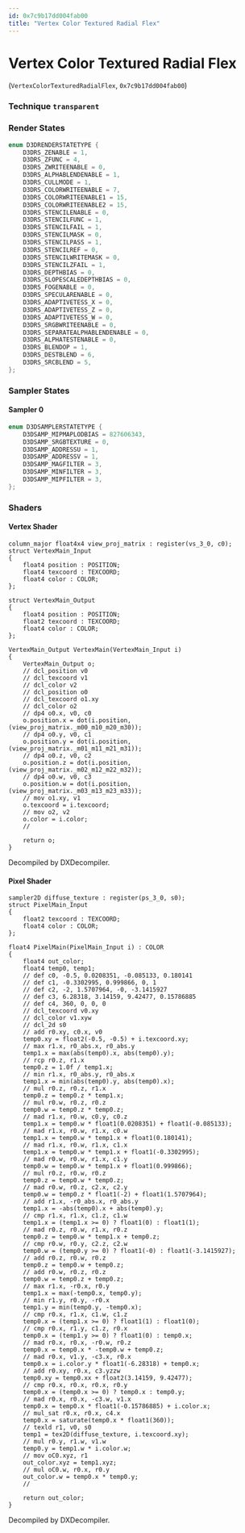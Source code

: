 ```yaml
---
id: 0x7c9b17dd004fab00
title: "Vertex Color Textured Radial Flex"
---
```


# Vertex Color Textured Radial Flex
(`VertexColorTexturedRadialFlex`, `0x7c9b17dd004fab00`)

### Technique `transparent`
### Render States
```cpp
enum D3DRENDERSTATETYPE {
	D3DRS_ZENABLE = 1,
	D3DRS_ZFUNC = 4,
	D3DRS_ZWRITEENABLE = 0,
	D3DRS_ALPHABLENDENABLE = 1,
	D3DRS_CULLMODE = 1,
	D3DRS_COLORWRITEENABLE = 7,
	D3DRS_COLORWRITEENABLE1 = 15,
	D3DRS_COLORWRITEENABLE2 = 15,
	D3DRS_STENCILENABLE = 0,
	D3DRS_STENCILFUNC = 1,
	D3DRS_STENCILFAIL = 1,
	D3DRS_STENCILMASK = 0,
	D3DRS_STENCILPASS = 1,
	D3DRS_STENCILREF = 0,
	D3DRS_STENCILWRITEMASK = 0,
	D3DRS_STENCILZFAIL = 1,
	D3DRS_DEPTHBIAS = 0,
	D3DRS_SLOPESCALEDEPTHBIAS = 0,
	D3DRS_FOGENABLE = 0,
	D3DRS_SPECULARENABLE = 0,
	D3DRS_ADAPTIVETESS_X = 0,
	D3DRS_ADAPTIVETESS_Z = 0,
	D3DRS_ADAPTIVETESS_W = 0,
	D3DRS_SRGBWRITEENABLE = 0,
	D3DRS_SEPARATEALPHABLENDENABLE = 0,
	D3DRS_ALPHATESTENABLE = 0,
	D3DRS_BLENDOP = 1,
	D3DRS_DESTBLEND = 6,
	D3DRS_SRCBLEND = 5,
};
```
### Sampler States
#### Sampler 0
```cpp
enum D3DSAMPLERSTATETYPE {
	D3DSAMP_MIPMAPLODBIAS = 827606343,
	D3DSAMP_SRGBTEXTURE = 0,
	D3DSAMP_ADDRESSU = 1,
	D3DSAMP_ADDRESSV = 1,
	D3DSAMP_MAGFILTER = 3,
	D3DSAMP_MINFILTER = 3,
	D3DSAMP_MIPFILTER = 3,
};
```
### Shaders
#### Vertex Shader
```hlsl
column_major float4x4 view_proj_matrix : register(vs_3_0, c0);
struct VertexMain_Input
{
    float4 position : POSITION;
    float4 texcoord : TEXCOORD;
    float4 color : COLOR;
};

struct VertexMain_Output
{
    float4 position : POSITION;
    float2 texcoord : TEXCOORD;
    float4 color : COLOR;
};

VertexMain_Output VertexMain(VertexMain_Input i)
{
    VertexMain_Output o;
    // dcl_position v0
    // dcl_texcoord v1
    // dcl_color v2
    // dcl_position o0
    // dcl_texcoord o1.xy
    // dcl_color o2
    // dp4 o0.x, v0, c0
    o.position.x = dot(i.position, (view_proj_matrix._m00_m10_m20_m30));
    // dp4 o0.y, v0, c1
    o.position.y = dot(i.position, (view_proj_matrix._m01_m11_m21_m31));
    // dp4 o0.z, v0, c2
    o.position.z = dot(i.position, (view_proj_matrix._m02_m12_m22_m32));
    // dp4 o0.w, v0, c3
    o.position.w = dot(i.position, (view_proj_matrix._m03_m13_m23_m33));
    // mov o1.xy, v1
    o.texcoord = i.texcoord;
    // mov o2, v2
    o.color = i.color;
    // 

    return o;
}
```
Decompiled by DXDecompiler.
#### Pixel Shader
```hlsl
sampler2D diffuse_texture : register(ps_3_0, s0);
struct PixelMain_Input
{
    float2 texcoord : TEXCOORD;
    float4 color : COLOR;
};

float4 PixelMain(PixelMain_Input i) : COLOR
{
    float4 out_color;
    float4 temp0, temp1;
    // def c0, -0.5, 0.0208351, -0.085133, 0.180141
    // def c1, -0.3302995, 0.999866, 0, 1
    // def c2, -2, 1.5707964, -0, -3.1415927
    // def c3, 6.28318, 3.14159, 9.42477, 0.15786885
    // def c4, 360, 0, 0, 0
    // dcl_texcoord v0.xy
    // dcl_color v1.xyw
    // dcl_2d s0
    // add r0.xy, c0.x, v0
    temp0.xy = float2(-0.5, -0.5) + i.texcoord.xy;
    // max r1.x, r0_abs.x, r0_abs.y
    temp1.x = max(abs(temp0).x, abs(temp0).y);
    // rcp r0.z, r1.x
    temp0.z = 1.0f / temp1.x;
    // min r1.x, r0_abs.y, r0_abs.x
    temp1.x = min(abs(temp0).y, abs(temp0).x);
    // mul r0.z, r0.z, r1.x
    temp0.z = temp0.z * temp1.x;
    // mul r0.w, r0.z, r0.z
    temp0.w = temp0.z * temp0.z;
    // mad r1.x, r0.w, c0.y, c0.z
    temp1.x = temp0.w * float1(0.0208351) + float1(-0.085133);
    // mad r1.x, r0.w, r1.x, c0.w
    temp1.x = temp0.w * temp1.x + float1(0.180141);
    // mad r1.x, r0.w, r1.x, c1.x
    temp1.x = temp0.w * temp1.x + float1(-0.3302995);
    // mad r0.w, r0.w, r1.x, c1.y
    temp0.w = temp0.w * temp1.x + float1(0.999866);
    // mul r0.z, r0.w, r0.z
    temp0.z = temp0.w * temp0.z;
    // mad r0.w, r0.z, c2.x, c2.y
    temp0.w = temp0.z * float1(-2) + float1(1.5707964);
    // add r1.x, -r0_abs.x, r0_abs.y
    temp1.x = -abs(temp0).x + abs(temp0).y;
    // cmp r1.x, r1.x, c1.z, c1.w
    temp1.x = (temp1.x >= 0) ? float1(0) : float1(1);
    // mad r0.z, r0.w, r1.x, r0.z
    temp0.z = temp0.w * temp1.x + temp0.z;
    // cmp r0.w, r0.y, c2.z, c2.w
    temp0.w = (temp0.y >= 0) ? float1(-0) : float1(-3.1415927);
    // add r0.z, r0.w, r0.z
    temp0.z = temp0.w + temp0.z;
    // add r0.w, r0.z, r0.z
    temp0.w = temp0.z + temp0.z;
    // max r1.x, -r0.x, r0.y
    temp1.x = max(-temp0.x, temp0.y);
    // min r1.y, r0.y, -r0.x
    temp1.y = min(temp0.y, -temp0.x);
    // cmp r0.x, r1.x, c1.w, c1.z
    temp0.x = (temp1.x >= 0) ? float1(1) : float1(0);
    // cmp r0.x, r1.y, c1.z, r0.x
    temp0.x = (temp1.y >= 0) ? float1(0) : temp0.x;
    // mad r0.x, r0.x, -r0.w, r0.z
    temp0.x = temp0.x * -temp0.w + temp0.z;
    // mad r0.x, v1.y, -c3.x, r0.x
    temp0.x = i.color.y * float1(-6.28318) + temp0.x;
    // add r0.xy, r0.x, c3.yzzw
    temp0.xy = temp0.xx + float2(3.14159, 9.42477);
    // cmp r0.x, r0.x, r0.x, r0.y
    temp0.x = (temp0.x >= 0) ? temp0.x : temp0.y;
    // mad r0.x, r0.x, -c3.w, v1.x
    temp0.x = temp0.x * float1(-0.15786885) + i.color.x;
    // mul_sat r0.x, r0.x, c4.x
    temp0.x = saturate(temp0.x * float1(360));
    // texld r1, v0, s0
    temp1 = tex2D(diffuse_texture, i.texcoord.xy);
    // mul r0.y, r1.w, v1.w
    temp0.y = temp1.w * i.color.w;
    // mov oC0.xyz, r1
    out_color.xyz = temp1.xyz;
    // mul oC0.w, r0.x, r0.y
    out_color.w = temp0.x * temp0.y;
    // 

    return out_color;
}
```
Decompiled by DXDecompiler.
